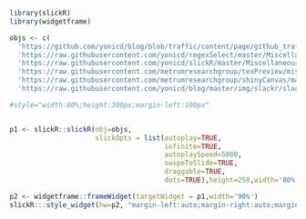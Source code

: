 ```r
library(slickR)
library(widgetframe)
```

```r
objs <- c(
  'https://github.com/yonicd/blog/blob/traffic/content/page/github_traffic_files/figure-html/plot-1.png?raw=true',
  'https://raw.githubusercontent.com/yonicd/regexSelect/master/Miscellaneous/gifs/regexSelectPlot.gif',
  'https://raw.githubusercontent.com/yonicd/slickR/master/Miscellaneous/Multimedia/gif/slickRnestingWidgets.gif',
  'https://raw.githubusercontent.com/metrumresearchgroup/texPreview/misc/Multimedia/texPreviewPanZoom.gif',
  'https://raw.githubusercontent.com/metrumresearchgroup/shinyCanvas/master/gifs/plotSize.gif',
  'https://raw.githubusercontent.com/yonicd/blog/master/img/slackr/slackr_progress.gif')

#style="width:80%;height:300px;margin-left:100px"


p1 <- slickR::slickR(obj=objs,
                     slickOpts = list(autoplay=TRUE,
                                      infinite=TRUE,
                                      autoplaySpeed=5000,
                                      swipeToSlide=TRUE,
                                      draggable=TRUE,
                                      dots=TRUE),height=250,width='80%')

p2 <- widgetframe::frameWidget(targetWidget = p1,width='90%')
slickR:::style_widget(hw=p2, "margin-left:auto;margin-right:auto;margin-bottom:auto")
```